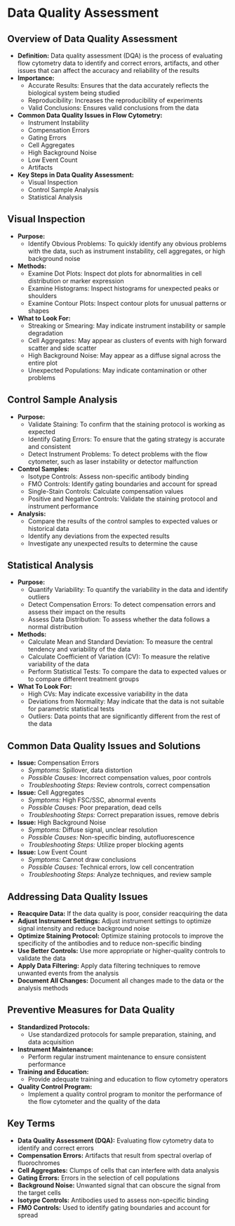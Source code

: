 # Data Quality Assessment {-}

## **Overview of Data Quality Assessment** {-}

*   **Definition:** Data quality assessment (DQA) is the process of evaluating flow cytometry data to identify and correct errors, artifacts, and other issues that can affect the accuracy and reliability of the results
*   **Importance:**
    *   Accurate Results: Ensures that the data accurately reflects the biological system being studied
    *   Reproducibility: Increases the reproducibility of experiments
    *   Valid Conclusions: Ensures valid conclusions from the data
*   **Common Data Quality Issues in Flow Cytometry:**
    *   Instrument Instability
    *   Compensation Errors
    *   Gating Errors
    *   Cell Aggregates
    *   High Background Noise
    *   Low Event Count
    *   Artifacts
*   **Key Steps in Data Quality Assessment:**
    *   Visual Inspection
    *   Control Sample Analysis
    *   Statistical Analysis

## **Visual Inspection** {-}

*   **Purpose:**
    *   Identify Obvious Problems: To quickly identify any obvious problems with the data, such as instrument instability, cell aggregates, or high background noise
*   **Methods:**
    *   Examine Dot Plots: Inspect dot plots for abnormalities in cell distribution or marker expression
    *   Examine Histograms: Inspect histograms for unexpected peaks or shoulders
    *   Examine Contour Plots: Inspect contour plots for unusual patterns or shapes
*   **What to Look For:**
    *   Streaking or Smearing: May indicate instrument instability or sample degradation
    *   Cell Aggregates: May appear as clusters of events with high forward scatter and side scatter
    *   High Background Noise: May appear as a diffuse signal across the entire plot
    *   Unexpected Populations: May indicate contamination or other problems

## **Control Sample Analysis** {-}

*   **Purpose:**
    *   Validate Staining: To confirm that the staining protocol is working as expected
    *   Identify Gating Errors: To ensure that the gating strategy is accurate and consistent
    *   Detect Instrument Problems: To detect problems with the flow cytometer, such as laser instability or detector malfunction
*   **Control Samples:**
    *   Isotype Controls: Assess non-specific antibody binding
    *   FMO Controls: Identify gating boundaries and account for spread
    *   Single-Stain Controls: Calculate compensation values
    *   Positive and Negative Controls: Validate the staining protocol and instrument performance
*   **Analysis:**
    *   Compare the results of the control samples to expected values or historical data
    *   Identify any deviations from the expected results
    *   Investigate any unexpected results to determine the cause

## **Statistical Analysis** {-}

*   **Purpose:**
    *   Quantify Variability: To quantify the variability in the data and identify outliers
    *   Detect Compensation Errors: To detect compensation errors and assess their impact on the results
    *   Assess Data Distribution: To assess whether the data follows a normal distribution
*   **Methods:**
    *   Calculate Mean and Standard Deviation: To measure the central tendency and variability of the data
    *   Calculate Coefficient of Variation (CV): To measure the relative variability of the data
    *   Perform Statistical Tests: To compare the data to expected values or to compare different treatment groups
*   **What To Look For:**
    *   High CVs: May indicate excessive variability in the data
    *   Deviations from Normality: May indicate that the data is not suitable for parametric statistical tests
    *   Outliers: Data points that are significantly different from the rest of the data

## **Common Data Quality Issues and Solutions** {-}

*   **Issue:** Compensation Errors
    *   *Symptoms:* Spillover, data distortion
    *   *Possible Causes:* Incorrect compensation values, poor controls
    *   *Troubleshooting Steps:* Review controls, correct compensation
*   **Issue:** Cell Aggregates
    *   *Symptoms:* High FSC/SSC, abnormal events
    *   *Possible Causes:* Poor preparation, dead cells
    *   *Troubleshooting Steps:* Correct preparation issues, remove debris
*   **Issue:** High Background Noise
    *   *Symptoms:* Diffuse signal, unclear resolution
    *   *Possible Causes:* Non-specific binding, autofluorescence
    *   *Troubleshooting Steps:* Utilize proper blocking agents
*   **Issue:** Low Event Count
    *   *Symptoms:* Cannot draw conclusions
    *   *Possible Causes:* Technical errors, low cell concentration
    *   *Troubleshooting Steps:* Analyze techniques, and review sample

## **Addressing Data Quality Issues** {-}

*   **Reacquire Data:** If the data quality is poor, consider reacquiring the data
*   **Adjust Instrument Settings:** Adjust instrument settings to optimize signal intensity and reduce background noise
*   **Optimize Staining Protocol:** Optimize staining protocols to improve the specificity of the antibodies and to reduce non-specific binding
*   **Use Better Controls:** Use more appropriate or higher-quality controls to validate the data
*   **Apply Data Filtering:** Apply data filtering techniques to remove unwanted events from the analysis
*   **Document All Changes:** Document all changes made to the data or the analysis methods

## **Preventive Measures for Data Quality** {-}

*   **Standardized Protocols:**
    *   Use standardized protocols for sample preparation, staining, and data acquisition
*   **Instrument Maintenance:**
    *   Perform regular instrument maintenance to ensure consistent performance
*   **Training and Education:**
    *   Provide adequate training and education to flow cytometry operators
*   **Quality Control Program:**
    *   Implement a quality control program to monitor the performance of the flow cytometer and the quality of the data

## **Key Terms** {-}

*   **Data Quality Assessment (DQA):** Evaluating flow cytometry data to identify and correct errors
*   **Compensation Errors:** Artifacts that result from spectral overlap of fluorochromes
*   **Cell Aggregates:** Clumps of cells that can interfere with data analysis
*   **Gating Errors:** Errors in the selection of cell populations
*   **Background Noise:** Unwanted signal that can obscure the signal from the target cells
*   **Isotype Controls:** Antibodies used to assess non-specific binding
*   **FMO Controls:** Used to identify gating boundaries and account for spread